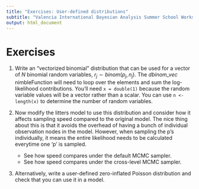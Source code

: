 ```yaml
---
title: "Exercises: User-defined distributions"
subtitle: "Valencia International Bayesian Analysis Summer School Workshop"
output: html_document
---
```


# Exercises

1) Write an "vectorized binomial" distribution that can be used for a vector of $N$ binomial random variables, $r_j \sim binom(p_j, n_j)$.  The *dbinom_vec* nimbleFunction will need to loop over the elements and sum the log-likelihood contributions. You'll need `x = double(1)` because the random variable values will be a vector rather than a scalar. You can use `n <- length(x)` to determine the number of random variables.

2) Now modify the litters model to use this distribution and consider how it affects sampling speed compared to the original model. The nice thing about this is that it avoids the overhead of having a bunch of individual observation nodes in the model. However, when sampling the p's individually, it means the entire likelihood needs to be calculated everytime one 'p' is sampled.
    - See how speed compares under the default MCMC sampler.
    - See how speed compares under the cross-level MCMC sampler.

3) Alternatively, write a user-defined zero-inflated Poisson distribution and check that you can use it in a model.
